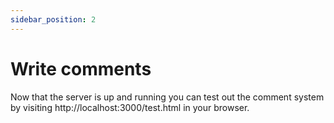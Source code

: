 ```yaml
---
sidebar_position: 2
---
```


# Write comments

Now that the server is up and running you can test out the comment system by visiting http://localhost:3000/test.html in your browser.




